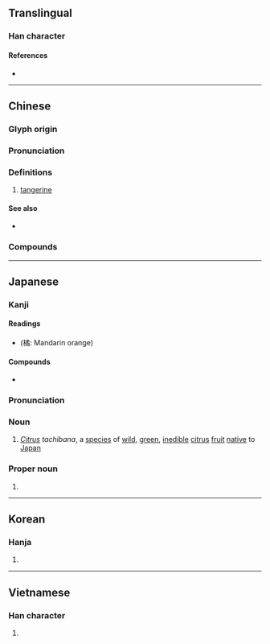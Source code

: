 {{character info/new}}
{{also|桔}}
==Translingual==

===Han character===
{{Han char|rn=75|rad=木|as=12|sn=16|four=47927|canj=DNHB|ids=⿰木矞}}

====References====
* {{Han ref|kx=0553.270|dkj=15551|dj=0942.100|hdz=21297.080|uh=6A58|ud=27224|bh=BEEF|bd=48879}}

----

==Chinese==
{{zh-forms}}

===Glyph origin===
{{Han etym}}

===Pronunciation===
{{zh-pron
|m=jú
|c=gwat1
|mn=qz,tw,xm:kiat/zz:kit
|mn_note=kiat/kit - vernacular (俗), 桔 is used in Taiwan
|mc=y
|oc=y
|ma=
|cat=n
}}

===Definitions===
{{zh-hanzi}}

# [[tangerine]]

====See also====
* {{zh-l|桔}}

===Compounds===
{{zh-der|橘柑|橘紅|橘黃|橘絡|橘子|千頭橘奴|南橘北枳|懷橘|柑橘|橘井|橘化為枳|橘奴|橘河 |橘皮|橘酒|橘頌|橘餅|福橘|蜜橘|越橘|金橘}}

----

==Japanese==

===Kanji===
{{ja-kanji|grade=|rs=木12}}

====Readings====
* {{ja-readings|goon=[[きち]] (kichi)|kanon=[[きつ]] (kitsu)|kun=[[たちばな]] (tachibana)}} (橘: Mandarin orange)

====Compounds====
* {{ja-r|柑橘類|かんきつるい}}

===Pronunciation===
{{ja-kanjitab|yomi=k|たちばな}}
{{wikipedia|Tachibana}}
{{wikipedia|lang=ja|橘 (曖昧さ回避)}}
{{ja-pron|acc=2|y=k|たちばな}}

===Noun===
{{wikipedia|lang=ja|タチバナ}}
{{ja-noun|たちばな|タチバナ}}

# ''[[Citrus]] tachibana'', a [[species]] of [[wild]], [[green]], [[inedible]] [[citrus]] [[fruit]] [[native]] to [[Japan]]

===Proper noun===
{{ja-pos|proper|たちばな}}

# {{surname|lang=ja|sort=たちばな}}

{{topics|ja|Citrus subfamily plants|Japan|sort=たちばな}}

----

==Korean==

===Hanja===
{{ko-hanja|hangeul=귤|eumhun=|rv=gyul|mr=kyul|y=kyul}}

# {{defn|lang=ko|sort=木12}}

----

==Vietnamese==

===Han character===
{{vi-hantu|[[quất]], [[quít]], [[quầng]], [[quắt]]|rs=木12}}

# {{defn|lang=vi|sort=木12}}
